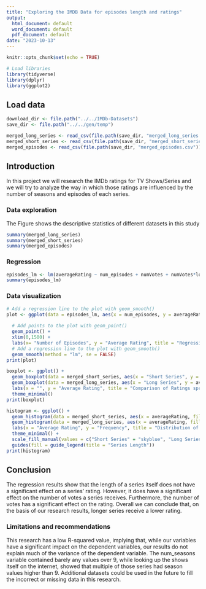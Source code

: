 ```yaml
---
title: "Exploring the IMDB Data for episodes length and ratings"
output:
  html_document: default
  word_document: default
  pdf_document: default
date: "2023-10-13"
---
```


```r
knitr::opts_chunk$set(echo = TRUE)
```

```r
# Load libraries
library(tidyverse)
library(dplyr)
library(ggplot2)
```
## Load data
```r
download_dir <- file.path("../../IMDb-Datasets")
save_dir <- file.path("../../gen/temp")

merged_long_series <- read_csv(file.path(save_dir, "merged_long_series.csv"))
merged_short_series <- read_csv(file.path(save_dir, "merged_short_series.csv"))
merged_episodes <- read_csv(file.path(save_dir, "merged_episodes.csv"))
```

## Introduction

In this project we will research the IMDb ratings for TV Shows/Series and we will try to analyze the way in which those ratings are influenced by the number of seasons and episodes of each series.

### Data exploration
The Figure shows the descriptive statistics of different datasets in this study
```r
summary(merged_long_series)
summary(merged_short_series)
summary(merged_episodes)
```
### Regression
```r
episodes_lm <- lm(averageRating ~ num_episodes + numVotes + numVotes*long.x, data = merged_episodes)
summary(episodes_lm)
```

### Data visualization
```r
# Add a regression line to the plot with geom_smooth()
plot <- ggplot(data = episodes_lm, aes(x = num_episodes, y = averageRating)) +
  
  # Add points to the plot with geom_point()
  geom_point() +
  xlim(0,1500) +
  labs(x= "Number of Episodes", y = "Average Rating", title = "Regression of Length on Votes") +
  # Add a regression line to the plot with geom_smooth()
  geom_smooth(method = "lm", se = FALSE)
print(plot)
```


```r
boxplot <- ggplot() +
  geom_boxplot(data = merged_short_series, aes(x = "Short Series", y = averageRating), fill = "purple") +
  geom_boxplot(data = merged_long_series, aes(x = "Long Series", y = averageRating), fill = "lightgreen") +
  labs(x = "", y = "Average Rating", title = "Comparison of Ratings spread between Short and Long Series") +
  theme_minimal()
print(boxplot)
```

```r
histogram <- ggplot() +
  geom_histogram(data = merged_short_series, aes(x = averageRating, fill = "Short Series"), alpha = 0.5, bins = 30, position="identity") +
  geom_histogram(data = merged_long_series, aes(x = averageRating, fill = "Long Series"), alpha = 0.5, bins = 30, position="identity") +
  labs(x = "Average Rating", y = "Frequency", title = "Distribution of Ratings for Short and Long Series") +
  theme_minimal() +
  scale_fill_manual(values = c("Short Series" = "skyblue", "Long Series" = "pink")) +
  guides(fill = guide_legend(title = "Series Length"))
print(histogram)
```

## Conclusion
The regression results show that the length of a series itself does not have a significant effect on a series' rating. However, it does have a significant effect on the number of votes a series receives. Furthermore, the number of votes has a significant effect on the rating. Overall we can conclude that, on the basis of our research results, longer series receive a lower rating.

### Limitations and recommendations
This research has a low R-squared value, implying that, while our variables have a significant impact on the dependent variables, our results do not explain much of the variance of the dependent variable. The num_seasons variable contained barely any values over 9, while looking up the shows itself on the internet, showed that multiple of those series had season values higher than 9. 
Additional datasets could be used in the future to fill the incorrect or missing data in this research.
